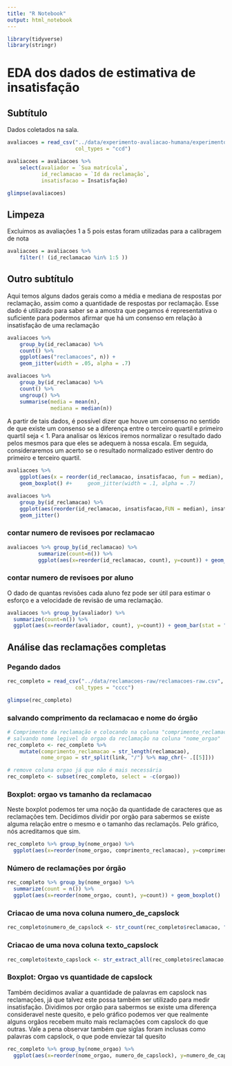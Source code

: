 ```yaml
---
title: "R Notebook"
output: html_notebook
---
```


```r
library(tidyverse)
library(stringr)
```

# EDA dos dados de estimativa de insatisfação

## Subtítulo

Dados coletados na sala. 

```r
avaliacoes = read_csv("../data/experimento-avaliacao-humana/experimento-de-avaliacao.csv", 
                      col_types = "ccd")

avaliacoes = avaliacoes %>% 
    select(avaliador = `Sua matrícula`, 
           id_reclamacao = `Id da reclamação`, 
           insatisfacao = Insatisfação)

glimpse(avaliacoes)
```

## Limpeza

Excluimos as avaliações 1 a 5 pois estas foram utilizadas para a calibragem de nota

```r
avaliacoes = avaliacoes %>% 
    filter(! (id_reclamacao %in% 1:5 ))
```


## Outro subtítulo

Aqui temos alguns dados gerais como a média e mediana de respostas por reclamação, assim como a quantidade de respostas por reclamação. Esse dado é utilizado para saber se a amostra que pegamos é representativa o suficiente para podermos afirmar que há um consenso em relação à insatisfação de uma reclamação

```r
avaliacoes %>% 
    group_by(id_reclamacao) %>% 
    count() %>% 
    ggplot(aes("reclamacoes", n)) + 
    geom_jitter(width = .05, alpha = .7)

avaliacoes %>% 
    group_by(id_reclamacao) %>% 
    count() %>%
    ungroup() %>% 
    summarise(media = mean(n), 
              mediana = median(n))

```

A partir de tais dados, é possível dizer que houve um consenso no sentido de que existe um consenso se a diferença entre o terceiro quartil e primeiro quartil seja < 1. Para analisar os léxicos iremos normalizar o resultado dado pelos mesmos para que eles se adequem à nossa escala. Em seguida, consideraremos um acerto se o resultado normalizado estiver dentro do primeiro e terceiro quartil.

```r
avaliacoes %>% 
    ggplot(aes(x = reorder(id_reclamacao, insatisfacao, fun = median), y = insatisfacao)) + 
    geom_boxplot() #+     geom_jitter(width = .1, alpha = .7)

```


```r
avaliacoes %>% 
    group_by(id_reclamacao) %>% 
    ggplot(aes(reorder(id_reclamacao, insatisfacao,FUN = median), insatisfacao, colour = id_reclamacao)) + 
    geom_jitter()
```

### contar numero de revisoes por reclamacao

```r
avaliacoes %>% group_by(id_reclamacao) %>% 
          summarize(count=n()) %>% 
          ggplot(aes(x=reorder(id_reclamacao, count), y=count)) + geom_bar(stat = "identity")

```

### contar numero de revisoes por aluno

O dado de quantas revisões cada aluno fez pode ser útil para estimar o esforço e a velocidade de revisão de uma reclamação.

```r
avaliacoes %>% group_by(avaliador) %>% 
  summarize(count=n()) %>% 
  ggplot(aes(x=reorder(avaliador, count), y=count)) + geom_bar(stat = "identity")
```

## Análise das reclamações completas

### Pegando dados
```r
rec_completo = read_csv("../data/reclamacoes-raw/reclamacoes-raw.csv", 
                      col_types = "cccc")

glimpse(rec_completo)
```

### salvando comprimento da reclamacao e nome do órgão

```r
# Comprimento da reclamação e colocando na coluna "comprimento_reclamacao"
# salvando nome legivel do orgao da reclamação na coluna "nome_orgao"
rec_completo <- rec_completo %>%  
    mutate(comprimento_reclamacao = str_length(reclamacao), 
           nome_orgao = str_split(link, "/") %>% map_chr(~ .[[5]]))

# remove coluna orgao já que não é mais necessária
rec_completo <- subset(rec_completo, select = -c(orgao))
```

### Boxplot: orgao vs tamanho da reclamacao

Neste boxplot podemos ter uma noção da quantidade de caracteres que as reclamações tem. Decidimos dividir por orgão para sabermos se existe alguma relação entre o mesmo e o tamanho das reclamaçõs. Pelo gráfico, nós acreditamos que sim.

```r
rec_completo %>% group_by(nome_orgao) %>% 
  ggplot(aes(x=reorder(nome_orgao, comprimento_reclamacao), y=comprimento_reclamacao)) + geom_boxplot()
```


### Número de reclamações por órgão

```r
rec_completo %>% group_by(nome_orgao) %>%
  summarize(count = n()) %>%
  ggplot(aes(x=reorder(nome_orgao, count), y=count)) + geom_boxplot()
```

### Criacao de uma nova coluna numero_de_capslock

```r
rec_completo$numero_de_capslock <- str_count(rec_completo$reclamacao, "\\b[A-Z\u00C0-\u00DC]{2,}\\b")

```

### Criacao de uma nova coluna texto_capslock
```r
rec_completo$texto_capslock <- str_extract_all(rec_completo$reclamacao, "\\b[A-Z\u00C0-\u00DC]{2,}\\b")


```


### Boxplot: Orgao vs quantidade de capslock

Também decidimos avaliar a quantidade de palavras em capslock nas reclamações, já que talvez este possa também ser utilizado para medir insatisfação. Dividimos por orgão para sabermos se existe uma diferença consideravel neste quesito, e pelo gráfico podemos ver que realmente alguns orgãos recebem muito mais reclamações com capslock do que outras.
Vale a pena observar também que siglas foram inclusas como palavras com capslock, o que pode enviezar tal quesito

```r
rec_completo %>% group_by(nome_orgao) %>% 
  ggplot(aes(x=reorder(nome_orgao, numero_de_capslock), y=numero_de_capslock)) + geom_boxplot()
```